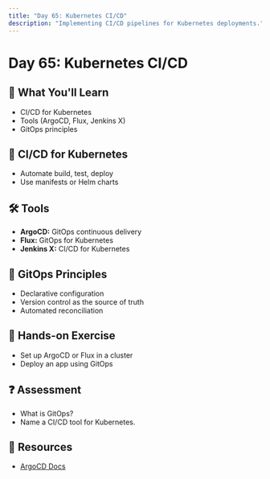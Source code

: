 ```yaml
---
title: "Day 65: Kubernetes CI/CD"
description: "Implementing CI/CD pipelines for Kubernetes deployments."
---
```


# Day 65: Kubernetes CI/CD

## 🎯 What You'll Learn

- CI/CD for Kubernetes
- Tools (ArgoCD, Flux, Jenkins X)
- GitOps principles

## 🔄 CI/CD for Kubernetes

- Automate build, test, deploy
- Use manifests or Helm charts

## 🛠️ Tools

- **ArgoCD:** GitOps continuous delivery
- **Flux:** GitOps for Kubernetes
- **Jenkins X:** CI/CD for Kubernetes

## 🚀 GitOps Principles

- Declarative configuration
- Version control as the source of truth
- Automated reconciliation

## 📝 Hands-on Exercise

- Set up ArgoCD or Flux in a cluster
- Deploy an app using GitOps

## ❓ Assessment

- What is GitOps?
- Name a CI/CD tool for Kubernetes.

## 🔗 Resources

- [ArgoCD Docs](https://argo-cd.readthedocs.io/en/stable/)
